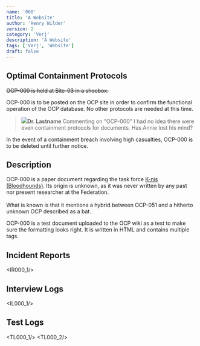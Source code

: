 ```yaml
---
name: '000'
title: 'A Website'
author: 'Henry Wilder'
version: 2
category: 'Verj'
description: 'A Website'
tags: ['Verj', 'Website']
draft: false
---
```


## Optimal Containment Protocols

~~OCP-000 is held at Site-03 in a shoebox.~~

OCP-000 is to be posted on the OCP site in order to confirm the functional operation of the OCP database. No other protocols are needed at this time.

> <span class="user"><img class="icon" src="/favicon.svg"/>**Dr. <Redacted>Lastname</Redacted>**</span>
> <span class="context">Commenting on "OCP-000"</span>
> I had no idea there were even containment protocols for documents. Has Annie lost his mind?

In the event of a containment breach involving <Blurred>high casualties</Blurred>, OCP-000 is to be <Redacted>deleted until further notice</Redacted>.

## Description

<Blurred>OCP-000 is a paper document regarding the task force [K-nis (Bloodhounds)](). Its origin is unknown, as it was never written by any past nor present researcher at the Federation.</Blurred>
\
\
<Blurred>What is known is that it mentions a hybrid between OCP-051 and a hitherto unknown OCP described as a bat.</Blurred>

OCP-000 is a test document uploaded to the OCP wiki as a test to make sure the formatting looks right.
It is written in <Redacted>HTML</Redacted> and contains multiple tags.

## Incident Reports
<IR000_1/>

## Interview Logs
<IL000_1/>

## Test Logs
<TL000_1/>
<TL000_2/>
